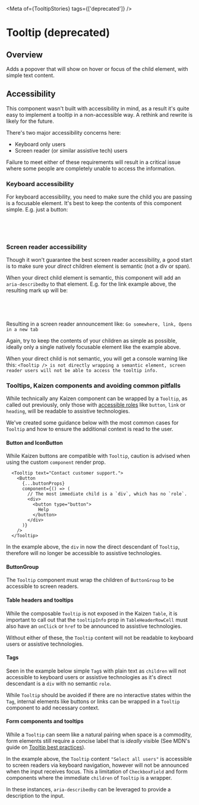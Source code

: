 
<Meta of={TooltipStories} tags={['deprecated']} />

# Tooltip (deprecated)

<ResourceLinks
  sourceCode="https://github.com/cultureamp/kaizen-design-system/tree/main/packages/components/src/Tooltip"
  figma="https://www.figma.com/file/eZKEE5kXbEMY3lx84oz8iN/%F0%9F%92%9C-UI-Kit%3A-Heart?type=design&node-id=1929%3A32006&mode=design&t=LwTCBZ5E1uRvOA1l-1"
  designGuidelines="https://cultureamp.atlassian.net/wiki/spaces/DesignSystem/pages/3075604978/Tooltip"
/>

<ReplacementNotice />

<Installation
  installCommand="pnpm add @kaizen/components"
  importStatement='import { Tooltip } from "@kaizen/components"'
/>

## Overview

Adds a popover that will show on hover or focus of the child element, with simple text content.

<Canvas of={TooltipStories.Playground} />
<Controls of={TooltipStories.Playground} />

## Accessibility

This component wasn't built with accessibility in mind, as a result it's quite easy to implement a tooltip in a non-accessible way. A rethink and rewrite is likely for the future.

There's two major accessibility concerns here:

- Keyboard only users
- Screen reader (or similar assistive tech) users

Failure to meet either of these requirements will result in a critical issue where some people are completely unable to access the information.

### Keyboard accessibility

For keyboard accessibility, you need to make sure the child you are passing is a focusable element. It's best to keep the contents of this component simple. E.g. just a button:

```jsx
<Tooltip text="Opens in a new tab">
  <Button href="/path" label="Go somewhere" />
</Tooltip>
```

### Screen reader accessibility

Though it won't guarantee the best screen reader accessibility, a good start is to make sure your _direct_ children element is semantic (not a div or span).

When your direct child element is semantic, this component will add an `aria-describedby` to that element. E.g. for the link example above, the resulting mark up will be:

```html
<a href="path" aria-describedby="tooltip">Go somewhere</a>
<!-- (in a portal) -->
<div id="tooltip-id">Opens in a new tab</div>
```

Resulting in a screen reader announcement like:
`Go somewhere, link, Opens in a new tab`

Again, try to keep the contents of your children as simple as possible, ideally only a single natively focusable element like the example above.

When your direct child is not semantic, you will get a console warning like this:
`<Tooltip /> is not directly wrapping a semantic element, screen reader users will not be able to access the tooltip info.`

### Tooltips, Kaizen components and avoiding common pitfalls

While technically any Kaizen component can be wrapped by a `Tooltip`, as called out previously, only those with [accessible roles](https://developer.mozilla.org/en-US/docs/Web/Accessibility/ARIA/Roles) like `button`, `link` or `heading`, will be readable to assistive technologies.

We've created some guidance below with the most common cases for `Tooltip` and how to ensure the additional context is read to the user.

#### Button and IconButton

<Canvas of={TooltipStories.ButtonsWithTooltip} />

While Kaizen buttons are compatible with `Tooltip`, caution is advised when using the custom `component` render prop.

```JSX
  <Tooltip text="Contact customer support.">
    <Button
      {...buttonProps}
      component={() => (
        // The most immediate child is a `div`, which has no `role`.
        <div>
          <button type="button">
            Help
          </button>
        </div>
      )}
    />
  </Tooltip>
```

In the example above, the `div` in now the direct descendant of `Tooltip`, therefore will no longer be accessible to assistive technologies.

#### ButtonGroup

The `Tooltip` component must wrap the children of `ButtonGroup` to be accessible to screen readers.

<Canvas of={TooltipStories.ButtonGroupWithTooltip} />

#### Table headers and tooltips

While the composable `Tooltip` is not exposed in the Kaizen `Table`, it is important to call out that the `tooltipInfo` prop in `TableHeaderRowCell` must also have an `onClick` or `href` to be announced to assistive technologies.

<Canvas of={TooltipStories.TableHeadersWithTooltips} />

Without either of these, the `Tooltip` content will not be readable to keyboard users or assistive technologies.

#### Tags

Seen in the example below simple `Tag`s with plain text as `children` will not accessible to keyboard users or assistive technologies as it's direct descendant is a `div` with no semantic `role`.

<Canvas of={TooltipStories.TagWithHoverOnlyTooltip} />

While `Tooltip` should be avoided if there are no interactive states within the `Tag`, internal elements like buttons or links can be wrapped in a `Tooltip` component to add necessary context.

<Canvas of={TooltipStories.TagWithTooltip} />

#### Form components and tooltips

While a `Tooltip` can seem like a natural pairing when space is a commodity, form elements still require a concise label that is _ideally_ visible (See MDN's guide on [Tooltip best practices](https://developer.mozilla.org/en-US/docs/Web/Accessibility/ARIA/Roles/tooltip_role#best_practices)).

<Canvas of={TooltipStories.CheckboxFieldTooltip} />

In the example above, the `Tooltip` content `"Select all users"` is accessible to screen readers via keyboard navigation, however will not be announced when the input receives focus. This a limitation of `CheckboxField` and form components where the immediate `children` of `Tooltip` is a wrapper.

<Canvas of={TooltipStories.CheckboxFieldWithDescriptionTooltip} />

In these instances, `aria-describedby` can be leveraged to provide a description to the input.
